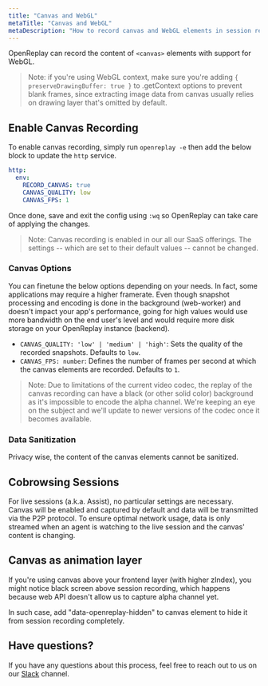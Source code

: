 ```yaml
---
title: "Canvas and WebGL"
metaTitle: "Canvas and WebGL"
metaDescription: "How to record canvas and WebGL elements in session replay."
---
```


OpenReplay can record the content of `<canvas>` elements with support for WebGL.

> Note: if you're using WebGL context, make sure you're adding `{ preserveDrawingBuffer: true }` to .getContext options to prevent blank frames, since extracting image data from canvas usually relies on drawing layer that's omitted by default.

## Enable Canvas Recording

To enable canvas recording, simply run `openreplay -e` then add the below block to update the `http` service.

```yaml
http:
  env:
    RECORD_CANVAS: true
    CANVAS_QUALITY: low
    CANVAS_FPS: 1
```

Once done, save and exit the config using `:wq` so OpenReplay can take care of applying the changes.

> Note: Canvas recording is enabled in our all our SaaS offerings. The settings -- which are set to their default values -- cannot be changed.

### Canvas Options

You can finetune the below options depending on your needs. In fact, some applications may require a higher framerate. Even though snapshot processing and encoding is done in the background (web-worker) and doesn't impact your app's performance, going for high values would use more bandwidth on the end user's level and would require more disk storage on your OpenReplay instance (backend).

- `CANVAS_QUALITY: 'low' | 'medium' | 'high'`: Sets the quality of the recorded snapshots. Defaults to `low`.
- `CANVAS_FPS: number`: Defines the number of frames per second at which the canvas elements are recorded. Defaults to `1`.

> Note: Due to limitations of the current video codec, the replay of the canvas recording can have a black (or other solid color) background as it's impossible to encode the alpha channel. We're keeping an eye on the subject and we'll update to newer versions of the codec once it becomes available.

### Data Sanitization

Privacy wise, the content of the canvas elements cannot be sanitized.

## Cobrowsing Sessions

For live sessions (a.k.a. Assist), no particular settings are necessary. Canvas will be enabled and captured by default and data will be transmitted via the P2P protocol. To ensure optimal network usage, data is only streamed when an agent is watching to the live session and the canvas' content is changing.

## Canvas as animation layer

If you're using canvas above your frontend layer (with higher zIndex), you might notice black screen above session recording, which happens because web API doesn't allow us to capture alpha channel yet.

In such case, add "data-openreplay-hidden" to canvas element to hide it from session recording completely.

## Have questions?

If you have any questions about this process, feel free to reach out to us on our [Slack](https://slack.openreplay.com) channel.

